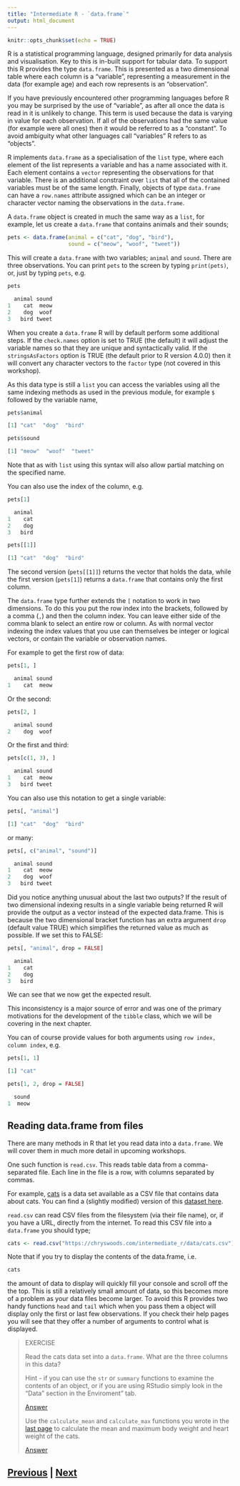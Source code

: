 ```yaml
---
title: "Intermediate R - `data.frame`"
output: html_document
---
```


```r
knitr::opts_chunk$set(echo = TRUE)
```

R is a statistical programming language, designed primarily for 
data analysis and visualisation. Key to this is in-built
support for tabular data. To support this R provides the type `data.frame`.
This is presented as a two dimensional table where each column is a "variable",
representing a measurement in the data (for example age) and each row
represents is an "observation".

If you have previously encountered other programming languages before R you may
be surprised by the use of "variable", as after all once the data is read in
it is unlikely to change. This term is used because the data is varying in
value for each observation. If all of the observations had the same value (for
example were all ones) then it would be referred to as a "constant". To avoid
ambiguity what other languages call "variables" R refers to as "objects".

R implements `data.frame` as a specialisation of the `list` type, where each
element of the list represents a variable and has a name associated 
with it. Each element contains a `vector` representing the observations for that
variable. There is an additional constraint over `list` that all of the contained
variables must be of the same length. Finally, objects of type `data.frame` can
have a `row.names` attribute assigned which can be an integer or character vector
naming the observations in the `data.frame`.

A `data.frame` object is created in much the same way as a `list`,
for example, let us create a `data.frame` that contains animals
and their sounds;

```R
pets <- data.frame(animal = c("cat", "dog", "bird"),
                   sound = c("meow", "woof", "tweet"))
```

This will create a `data.frame` with two variables; `animal`
and `sound`. There are three observations. You can print `pets`
to the screen by typing `print(pets)`, or, just by typing
`pets`, e.g.

```R
pets

  animal sound
1    cat  meow
2    dog  woof
3   bird tweet
```

When you create a `data.frame` R will by default perform some additional steps.
If the `check.names` option is set to TRUE (the default) it will adjust the
variable names so that they are unique and syntactically valid. If the
`stringsAsFactors` option is TRUE (the default prior to R version 4.0.0) then it
will convert any character vectors to the `factor` type (not covered in this
workshop).

As this data type is still a `list` you can access the variables using all the
same indexing methods as used in the previous module, for example `$` followed
by the variable name, 

```R
pets$animal

[1] "cat"  "dog"  "bird"

pets$sound

[1] "meow"  "woof"  "tweet"
```

Note that as with `list` using this syntax will also allow partial matching on
the specified name.

You can also use the index of the column, e.g.

```R
pets[1]

  animal
1    cat
2    dog
3   bird

pets[[1]]

[1] "cat"  "dog"  "bird"
```

The second version (`pets[[1]]`) returns the vector that holds the
data, while the first version (`pets[1]`) returns a `data.frame` that
contains only the first column.

The `data.frame` type further extends the `[` notation to work in two
dimensions. To do this you put the row index into the brackets, followed by
a comma (`,`) and then the column index. You can leave either side of the comma
blank to select an entire row or column. As with normal vector indexing the
index values that you use can themselves be integer or logical vectors, or
contain the variable or observation names.

For example to get the first row of data:

```R
pets[1, ]

  animal sound
1    cat  meow
```

Or the second:
```R
pets[2, ]

  animal sound
2    dog  woof
```

Or the first and third:
```R
pets[c(1, 3), ]

  animal sound
1    cat  meow
3   bird tweet
```

You can also use this notation to get a single variable:

```R
pets[, "animal"]

[1] "cat"  "dog"  "bird"
```

or many:
```R
pets[, c("animal", "sound")]

  animal sound
1    cat  meow
2    dog  woof
3   bird tweet
```

Did you notice anything unusual about the last two outputs? If the result of two
dimensional indexing results in a single variable being returned R will provide
the output as a vector instead of the expected data.frame. This is because the
two dimensional bracket function has an extra argument `drop` (default value
TRUE) which simplifies the returned value as much as possible. If we set this to
FALSE:

```R
pets[, "animal", drop = FALSE]

  animal
1    cat
2    dog
3   bird
```

We can see that we now get the expected result.

This inconsistency is a major source of error and was one of the primary
motivations for the development of the `tibble` class, which we will be covering
in the next chapter.

You can of course provide values for both arguments using
`row index, column index`, e.g.

```R
pets[1, 1]

[1] "cat"
```

```R
pets[1, 2, drop = FALSE]

  sound
1  meow
```

## Reading data.frame from files

There are many methods in R that let you read data into a `data.frame`.
We will cover them in much more detail in upcoming workshops.

One such function is `read.csv`. This reads table data from a 
comma-separated file. Each line in the file is a row, with columns
separated by commas.

For example, [cats](https://academic.uprm.edu/wrolke/esma6665/stories.htm#cats) 
is a data set available as a CSV file that contains data about 
cats. You can find a (slightly modified) version of this 
[dataset here](https://chryswoods.com/intermediate_r/data/cats.csv).

`read.csv` can read CSV files from the filesystem (via their file name), 
or, if you have a URL, directly from the internet. To read this
CSV file into a `data.frame` you should type;

```R
cats <- read.csv("https://chryswoods.com/intermediate_r/data/cats.csv")
```

Note that if you try to display the contents of the data.frame, i.e.

```R
cats
```

the amount of data to display will quickly fill your console and scroll off the
the top. This is still a relatively small amount of data, so this becomes more
of a problem as your data files become larger. To avoid this R provides two
handy functions `head` and `tail` which when you pass them a object will 
display only the first or last few observations. If you check their help pages
you will see that they offer a number of arguments to control what is displayed.

> EXERCISE
>
> Read the cats data set into a `data.frame`. What are the three
> columns in this data?
>
> Hint - if you can use the `str` or `summary` functions to examine the contents
> of an object, or if you are using RStudio simply look in the "Data" section
> in the Enviroment" tab.
>
> [Answer](dataframes_answer01.html)
>
> Use the `calculate_mean` and `calculate_max` functions
> you wrote in the [last page](functions.html) to calculate
> the mean and maximum body weight and heart weight
> of the cats.
>
> [Answer](dataframes_answer02.html)

## [Previous](functions.html) | [Next](tidyverse.html)
